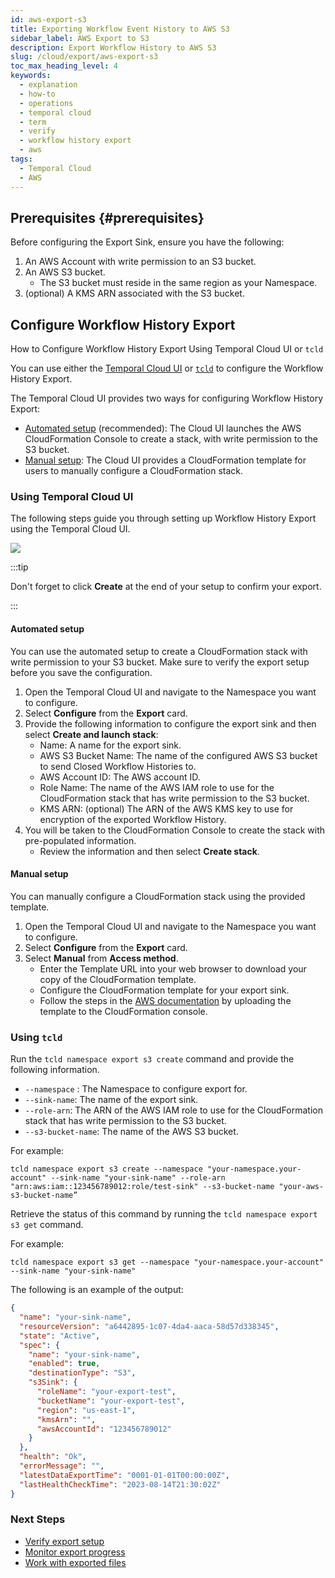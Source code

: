 ```yaml
---
id: aws-export-s3
title: Exporting Workflow Event History to AWS S3
sidebar_label: AWS Export to S3
description: Export Workflow History to AWS S3
slug: /cloud/export/aws-export-s3
toc_max_heading_level: 4
keywords:
  - explanation
  - how-to
  - operations
  - temporal cloud
  - term
  - verify
  - workflow history export
  - aws
tags:
  - Temporal Cloud
  - AWS
---
```


## Prerequisites {#prerequisites}

Before configuring the Export Sink, ensure you have the following:

1. An AWS Account with write permission to an S3 bucket.
2. An AWS S3 bucket.
   - The S3 bucket must reside in the same region as your Namespace.
3. (optional) A KMS ARN associated with the S3 bucket.

## Configure Workflow History Export

How to Configure Workflow History Export Using Temporal Cloud UI or `tcld`

You can use either the [Temporal Cloud UI](#using-temporal-cloud-ui) or [`tcld`](#using-tcld) to configure the Workflow History Export.

The Temporal Cloud UI provides two ways for configuring Workflow History Export:

- [Automated setup](#automated-setup) (recommended): The Cloud UI launches the AWS CloudFormation Console to create a stack, with write permission to the S3 bucket.
- [Manual setup](#manual-setup): The Cloud UI provides a CloudFormation template for users to manually configure a CloudFormation stack.

### Using Temporal Cloud UI

The following steps guide you through setting up Workflow History Export using the Temporal Cloud UI.

![](/img/export-sink-ui.png)

:::tip

Don't forget to click **Create** at the end of your setup to confirm your export.

:::

#### Automated setup

You can use the automated setup to create a CloudFormation stack with write permission to your S3 bucket.
Make sure to verify the export setup before you save the configuration.

1. Open the Temporal Cloud UI and navigate to the Namespace you want to configure.
2. Select **Configure** from the **Export** card.
3. Provide the following information to configure the export sink and then select **Create and launch stack**:
   - Name: A name for the export sink.
   - AWS S3 Bucket Name: The name of the configured AWS S3 bucket to send Closed Workflow Histories to.
   - AWS Account ID: The AWS account ID.
   - Role Name: The name of the AWS IAM role to use for the CloudFormation stack that has write permission to the S3 bucket.
   - KMS ARN: (optional) The ARN of the AWS KMS key to use for encryption of the exported Workflow History.
4. You will be taken to the CloudFormation Console to create the stack with pre-populated information.
   - Review the information and then select **Create stack**.

#### Manual setup

You can manually configure a CloudFormation stack using the provided template.

1. Open the Temporal Cloud UI and navigate to the Namespace you want to configure.
2. Select **Configure** from the **Export** card.
3. Select **Manual** from **Access method**.
   - Enter the Template URL into your web browser to download your copy of the CloudFormation template.
   - Configure the CloudFormation template for your export sink.
   - Follow the steps in the [AWS documentation](https://docs.aws.amazon.com/AWSCloudFormation/latest/UserGuide/cfn-using-console-create-stack-template.html) by uploading the template to the CloudFormation console.

### Using `tcld`

Run the `tcld namespace export s3 create` command and provide the following information.

- `--namespace` : The Namespace to configure export for.
- `--sink-name`: The name of the export sink.
- `--role-arn`: The ARN of the AWS IAM role to use for the CloudFormation stack that has write permission to the S3 bucket.
- `--s3-bucket-name`: The name of the AWS S3 bucket.

For example:

```command
tcld namespace export s3 create --namespace "your-namespace.your-account" --sink-name "your-sink-name" --role-arn "arn:aws:iam::123456789012:role/test-sink" --s3-bucket-name "your-aws-s3-bucket-name”
```

Retrieve the status of this command by running the `tcld namespace export s3 get` command.

For example:

```command
tcld namespace export s3 get --namespace "your-namespace.your-account" --sink-name "your-sink-name"
```

The following is an example of the output:

```json
{
  "name": "your-sink-name",
  "resourceVersion": "a6442895-1c07-4da4-aaca-58d57d338345",
  "state": "Active",
  "spec": {
    "name": "your-sink-name",
    "enabled": true,
    "destinationType": "S3",
    "s3Sink": {
      "roleName": "your-export-test",
      "bucketName": "your-export-test",
      "region": "us-east-1",
      "kmsArn": "",
      "awsAccountId": "123456789012"
    }
  },
  "health": "Ok",
  "errorMessage": "",
  "latestDataExportTime": "0001-01-01T00:00:00Z",
  "lastHealthCheckTime": "2023-08-14T21:30:02Z"
}
```

### Next Steps

- [Verify export setup](/cloud/export#verify)
- [Monitor export progress](/cloud/export#monitor)
- [Work with exported files](/cloud/export#working-with-exported-files)
